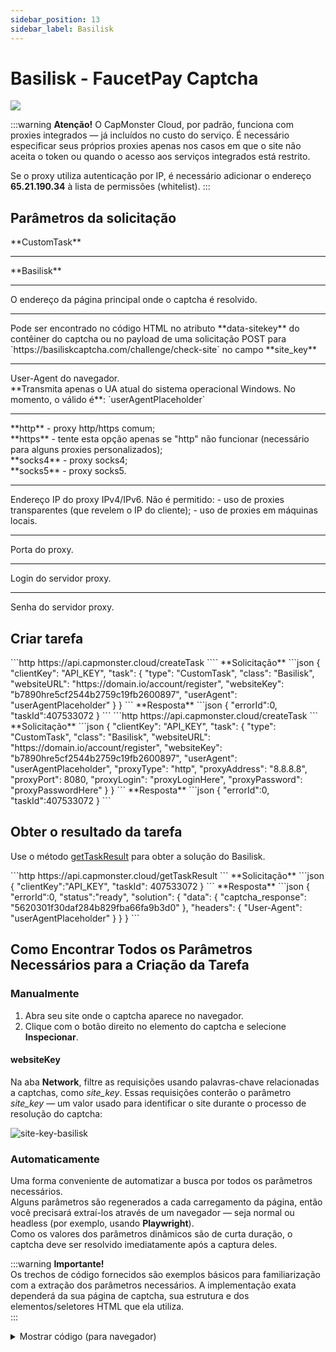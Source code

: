 ```yaml
---
sidebar_position: 13
sidebar_label: Basilisk
---
```





# Basilisk - FaucetPay Captcha

<PriceBlockWrap>
  <PriceBlock title="Basilisk" captchaId="faucetpay"/>
</PriceBlockWrap>

![](./images/basilisk/basilisk1.png)

:::warning **Atenção!**
O CapMonster Cloud, por padrão, funciona com proxies integrados — já incluídos no custo do serviço. É necessário especificar seus próprios proxies apenas nos casos em que o site não aceita o token ou quando o acesso aos serviços integrados está restrito. 

Se o proxy utiliza autenticação por IP, é necessário adicionar o endereço **65.21.190.34** à lista de permissões (whitelist).
:::
## Parâmetros da solicitação
<TabItem value="proxyless" label="RecaptchaV2EnterpriseTaskProxyless (sem proxy)" default className="bordered-panel">
<ParamItem title="type" required type="string" />
**CustomTask**

---

<ParamItem title="class" required type="string" />
**Basilisk**

---

<ParamItem title="websiteURL" required type="string" />
O endereço da página principal onde o captcha é resolvido.

---

<ParamItem title="websiteKey" required type="string" />
Pode ser encontrado no código HTML no atributo **data-sitekey** do contêiner do captcha ou no payload de uma solicitação POST para `https://basiliskcaptcha.com/challenge/check-site` no campo **site_key**

---

<ParamItem title="userAgent" type="string" />
User-Agent do navegador. <br />
**Transmita apenas o UA atual do sistema operacional Windows. No momento, o válido é**: `userAgentPlaceholder`

---

<ParamItem title="proxyType" type="string" />
**http** - proxy http/https comum;<br />
**https** - tente esta opção apenas se "http" não funcionar (necessário para alguns proxies personalizados);<br />
**socks4** - proxy socks4;<br />
**socks5** - proxy socks5.

---

<ParamItem title="proxyAddress" type="string" />
<p>
Endereço IP do proxy IPv4/IPv6. Não é permitido:
- uso de proxies transparentes (que revelem o IP do cliente);
- uso de proxies em máquinas locais.
</p>

---

<ParamItem title="proxyPort" type="integer" />
Porta do proxy.

---

<ParamItem title="proxyLogin" type="string" />
Login do servidor proxy.

---

<ParamItem title="proxyPassword" type="string" />
Senha do servidor proxy.

</TabItem>

## Criar tarefa

<Tabs className="full-width-tabs filled-tabs request-tabs" groupId="captcha-type">

<TabItem value="proxyless" label="Custom task (sem proxy)" default className="method-panel">
<MethodItem>
```http
https://api.capmonster.cloud/createTask
````

</MethodItem>
<MethodDescription>
**Solicitação**
```json
{
   "clientKey": "API_KEY",
   "task": {
       "type": "CustomTask",
       "class": "Basilisk",
       "websiteURL": "https://domain.io/account/register",
       "websiteKey": "b7890hre5cf2544b2759c19fb2600897",
       "userAgent": "userAgentPlaceholder"
   }
}
```
**Resposta**
```json
{
  "errorId":0,
  "taskId":407533072
}
```
</MethodDescription>
</TabItem>

<TabItem value="proxy" label="Custom task (com proxy)" default className="method-panel">
<MethodItem>
```http
https://api.capmonster.cloud/createTask
```
</MethodItem>
<MethodDescription>
**Solicitação**
```json
{
   "clientKey": "API_KEY",
   "task": {
       "type": "CustomTask",
       "class": "Basilisk",
       "websiteURL": "https://domain.io/account/register",
       "websiteKey": "b7890hre5cf2544b2759c19fb2600897",
       "userAgent": "userAgentPlaceholder",
       "proxyType": "http",
       "proxyAddress": "8.8.8.8",
       "proxyPort": 8080,
       "proxyLogin": "proxyLoginHere",
       "proxyPassword": "proxyPasswordHere"
   }
}
```
**Resposta**
```json
{
  "errorId":0,
  "taskId":407533072
}
```
</MethodDescription>
</TabItem>

</Tabs>


## Obter o resultado da tarefa
Use o método [getTaskResult](../api/methods/get-task-result.md) para obter a solução do Basilisk.

<TabItem value="proxyless" label="GeeTestTaskProxyless (sem proxy)" default className="method-panel-full">
<MethodItem>
```http
https://api.capmonster.cloud/getTaskResult
```
</MethodItem>
<MethodDescription>
**Solicitação**
```json
{
  "clientKey":"API_KEY",
  "taskId": 407533072
}
```
**Resposta**
```json
{
   "errorId":0,
   "status":"ready",
   "solution": {
      "data": {
           "captcha_response": "5620301f30daf284b829fba66fa9b3d0"
       },
       "headers": {
           "User-Agent": "userAgentPlaceholder"
       }
   }
}
```
</MethodDescription>
</TabItem>

## Como Encontrar Todos os Parâmetros Necessários para a Criação da Tarefa

### Manualmente

1. Abra seu site onde o captcha aparece no navegador.
2. Clique com o botão direito no elemento do captcha e selecione **Inspecionar**.

#### websiteKey

Na aba **Network**, filtre as requisições usando palavras-chave relacionadas a captchas, como *site_key*. Essas requisições conterão o parâmetro *site_key* — um valor usado para identificar o site durante o processo de resolução do captcha:

![site-key-basilisk](images\basilisk\site-key.png)

### Automaticamente

Uma forma conveniente de automatizar a busca por todos os parâmetros necessários.  
Alguns parâmetros são regenerados a cada carregamento da página, então você precisará extraí-los através de um navegador — seja normal ou headless (por exemplo, usando **Playwright**).  
Como os valores dos parâmetros dinâmicos são de curta duração, o captcha deve ser resolvido imediatamente após a captura deles.

:::warning **Importante!**  
Os trechos de código fornecidos são exemplos básicos para familiarização com a extração dos parâmetros necessários. A implementação exata dependerá da sua página de captcha, sua estrutura e dos elementos/seletores HTML que ela utiliza.  
:::

<Tabs className="full-width-tabs filled-tabs request-tabs">
  <TabItem value="js" label="JavaScript" default className="method-panel">
    <details>
      <summary>Mostrar código (para navegador)</summary>
      ```js
      // Procure por um elemento com o atributo data-sitekey
      const captchaElement = document.querySelector('[data-sitekey]');

      // Extraia o valor do sitekey
      if (captchaElement) {
        const siteKey = captchaElement.getAttribute('data-sitekey');
        console.log('Site-key encontrado:', siteKey);
      } else {
        console.log('site-key não encontrado');
      }
      ```
    </details>

    <details>
      <summary>Mostrar código (Node.js)</summary>
      ```js
      import { chromium } from 'playwright';

      async function extractSiteKey() {
        const browser = await chromium.launch({ headless: true });
        const page = await browser.newPage();

        const url = 'https://example.com';
        await page.goto(url);

        // Procure por um elemento com o atributo data-sitekey
        const captchaElement = await page.$('[data-sitekey]');

        // Extraia o valor do sitekey
        if (captchaElement) {
          const siteKey = await captchaElement.getAttribute('data-sitekey');
          console.log('Site-key encontrado:', siteKey);
        } else {
          console.log('site-key não encontrado');
        }

        await browser.close();
      }

      extractSiteKey();
      ```
    </details>
  </TabItem>

  <TabItem value="python" label="Python" className="method-panel">
    <details>
      <summary>Mostrar código</summary>
      ```python
      import asyncio
      from playwright.async_api import async_playwright

      async def main():
          async with async_playwright() as p:
              browser = await p.chromium.launch(headless=False)
              page = await browser.new_page()

              url = 'https://example.com/captcha-page'
              await page.goto(url)

              # Procure por um elemento com o atributo data-sitekey
              captcha_element = await page.query_selector('[data-sitekey]')

              # Extraia o valor do sitekey se o elemento for encontrado
              if captcha_element:
                  site_key = await captcha_element.get_attribute('data-sitekey')
                  print('Site-key encontrado:', site_key)
              else:
                  print('site-key não encontrado')

              await browser.close()

      asyncio.run(main())
      ```
    </details>
  </TabItem>

  <TabItem value="csharp" label="C#" className="method-panel">
    <details>
      <summary>Mostrar código</summary>
      ```csharp
      using System;
      using System.Threading.Tasks;
      using Microsoft.Playwright;

      class Program
      {
          static async Task Main(string[] args)
          {
              string url = "https://example.com/captcha-page";

              using var playwright = await Playwright.CreateAsync();
              var browser = await playwright.Chromium.LaunchAsync(new BrowserTypeLaunchOptions { 
              Headless = false });
              var page = await browser.NewPageAsync();

              await page.GotoAsync(url);

              // Procure por um elemento com o atributo data-sitekey
              var captchaElement = await page.QuerySelectorAsync("[data-sitekey]");

              // Extraia o valor do sitekey se o elemento for encontrado
              if (captchaElement != null)
              {
                  var siteKey = await captchaElement.GetAttributeAsync("data-sitekey");
                  Console.WriteLine("Site-key encontrado: " + siteKey);
              }
              else
              {
                  Console.WriteLine("site-key não encontrado");
              }

              await browser.CloseAsync();
          }
      }
      ```
    </details>
  </TabItem>
</Tabs>

## Usar biblioteca SDK

<Tabs className="full-width-tabs filled-tabs request-tabs" groupId="captcha-type">

  <TabItem value="js" label="JavaScript" default className="method-panel">

  ```js
  // https://github.com/ZennoLab/capmonstercloud-client-js

  import { CapMonsterCloudClientFactory, ClientOptions, BasiliskRequest } from '@zennolab_com/capmonstercloud-client';

  document.addEventListener('DOMContentLoaded', async () => {
    const cmcClient = CapMonsterCloudClientFactory.Create(
      new ClientOptions({ clientKey: '<sua chave API do capmonster.cloud>' })
    );

    console.log(await cmcClient.getBalance());

    // Opção sem proxy
    const basiliskRequest = new BasiliskRequest({
      websiteURL: 'https://example.com', // URL da página com captcha
      websiteKey: 'websiteKey',          // Substitua pelo valor correto
    });

    // Opção com proxy
    /*
    const basiliskRequest = new BasiliskRequest({
      websiteURL: 'https://example.com', 
      websiteKey: 'websiteKey',          
      proxyAddress: '8.8.8.8',
      proxyPort: 8080,
      proxyLogin: 'proxyLoginAqui',
      proxyPassword: 'proxySenhaAqui',
    });
    */

    console.log(await cmcClient.Solve(basiliskRequest));
  });
````

  </TabItem>

  <TabItem value="python" label="Python" className="method-panel">

```python
# https://github.com/ZennoLab/capmonstercloud-client-python

import asyncio
from capmonstercloudclient import CapMonsterClient, ClientOptions
from capmonstercloudclient.requests import BasiliskCustomTaskRequest

# Sua chave API do CapMonster Cloud
client_options = ClientOptions(api_key="sua_chave_api")  # Sua chave API do CapMonster Cloud
cap_monster_client = CapMonsterClient(options=client_options)

# Opção sem proxy
basilisk_request = BasiliskCustomTaskRequest(
    websiteUrl="https://example.com",                  # URL da página com captcha
    websiteKey="b3760bfe5cf4254b2759c19fg2698og"       # Substitua pelo valor correto
)

# Opção com proxy
# Descomente o bloco abaixo e especifique os dados do proxy
# basilisk_request = BasiliskCustomTaskRequest(
#     websiteUrl="https://example.com",                
#     websiteKey="b3760bfe5cf4254b2759c19fg2698og",     
#     proxyType="http",           
#     proxyAddress="127.0.0.1",   
#     proxyPort=8080,             
#     proxyLogin="usuario",      
#     proxyPassword="senha"    
# )

async def solve_captcha():
    return await cap_monster_client.solve_captcha(basilisk_request)

responses = asyncio.run(solve_captcha())
print(responses)
```

  </TabItem>

  <TabItem value="csharp" label="C#" className="method-panel">

```csharp
// https://github.com/ZennoLab/capmonstercloud-client-dotnet

using System;
using System.Threading.Tasks;
using Zennolab.CapMonsterCloud;
using Zennolab.CapMonsterCloud.Requests;

class Program
{
    static async Task Main(string[] args)
    {
        // Sua chave API do CapMonster Cloud
        var clientOptions = new ClientOptions
        {
            ClientKey = "sua_chave_api" // Sua chave API do CapMonster Cloud
        };

        var cmCloudClient = CapMonsterCloudClientFactory.Create(clientOptions);

        // Opção sem proxy
        var basiliskRequest = new BasiliskCustomTaskRequest
        {
            WebsiteUrl = "https://example.com",                 // URL da página com captcha
            WebsiteKey = "b3760bfe5cf4254b2759c19fg2698og"      // Substitua pelo valor correto
        };

        // Opção com proxy
        // Descomente o bloco abaixo e especifique os dados do proxy
        /*
        var basiliskRequest = new BasiliskCustomTaskRequest
        {
            WebsiteUrl = "https://example.com",                         
            WebsiteKey = "b3760bfe5cf4254b2759c19fg2698og",     
            Proxy = new ProxyContainer(
                "8.8.8.8",            
                8080,                 
                ProxyType.Http,       
                "loginProxyAqui",     
                "senhaProxyAqui"   
            )
        };
        */

        var basiliskResult = await cmCloudClient.SolveAsync(basiliskRequest);

        Console.WriteLine("Captcha Solution Data: " + string.Join(", ", basiliskResult.Solution.Data));
        Console.WriteLine("Captcha Solution Headers: " + string.Join(", ", basiliskResult.Solution.Headers));
    }
}
```

  </TabItem>

</Tabs>

